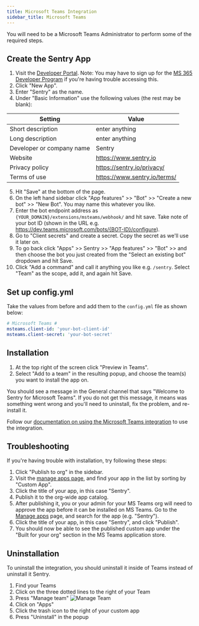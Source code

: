 ```yaml
---
title: Microsoft Teams Integration
sidebar_title: Microsoft Teams
---
```



<Alert title="Admin Privileges" level="info">

You will need to be a Microsoft Teams Administrator to perform some of the required steps.

</Alert>

## Create the Sentry App

1. Visit the [Developer Portal](https://dev.teams.microsoft.com/apps). Note: You may have to sign up for the [MS 365 Developer Program](https://developer.microsoft.com/en-us/microsoft-365/dev-program) if you're having trouble accessing this.
2. Click "New App".
3. Enter "Sentry" as the name.
4. Under "Basic Information" use the following values (the rest may be blank):

| Setting                   | Value                       |
| ------------------------- | --------------------------- |
| Short description         | enter anything              |
| Long description          | enter anything              |
| Developer or company name | Sentry                      |
| Website                   | https://www.sentry.io       |
| Privacy policy            | https://sentry.io/privacy/  |
| Terms of use              | https://www.sentry.io/terms/|


5. Hit "Save" at the bottom of the page.
6. On the left hand sidebar click "App features" >> "Bot" >> "Create a new bot" >> "New Bot". You may name this whatever you like.
7. Enter the bot endpoint address as `{YOUR_DOMAIN}/extensions/msteams/webhook/` and hit save. Take note of your bot ID (shown in the URL e.g. https://dev.teams.microsoft.com/bots/{BOT-ID}/configure).
8. Go to "Client secrets" and create a secret. Copy the secret as we'll use it later on.
9. To go back click "Apps" >> Sentry >> "App features" >> "Bot" >> and then choose the bot you just created from the "Select an existing bot" dropdown and hit Save.
10. Click "Add a command" and call it anything you like e.g. `/sentry`. Select "Team" as the scope, add it, and again hit Save.


## Set up config.yml

Take the values from before and add them to the `config.yml` file as shown below:

```yml
# Microsoft Teams #
msteams.client-id: 'your-bot-client-id'
msteams.client-secret: 'your-bot-secret'
```

## Installation

1. At the top right of the screen click "Preview in Teams".
2. Select "Add to a team" in the resulting popup, and choose the team(s) you want to install the app on.

You should see a message in the General channel that says "Welcome to Sentry for Microsoft Teams". If you do not get this message, it means was something went wrong and you'll need to uninstall, fix the problem, and re-install it.

Follow our [documentation on using the Microsoft Teams integration](https://docs.sentry.io/product/integrations/msteams/) to use the integration.

## Troubleshooting

If you're having trouble with installation, try following these steps:

1. Click "Publish to org" in the sidebar.
2. Visit the [manage apps page](https://admin.teams.microsoft.com/policies/manage-apps), and find your app in the list by sorting by "Custom App".
3. Click the title of your app, in this case "Sentry".
4. Publish it to the org-wide app catalog.
5. After publishing it, you or your admin for your MS Teams org will need to approve the app before it can be installed on MS Teams. Go to the [Manage apps](https://admin.teams.microsoft.com/policies/manage-apps) page, and search for the app (e.g. "Sentry").
6. Click the title of your app, in this case "Sentry", and click "Publish".
7. You should now be able to see the published custom app under the "Built for your org" section in the MS Teams application store.



## Uninstallation

To uninstall the integration, you should uninstall it inside of Teams instead of uninstall it Sentry.

1. Find your Teams
2. Click on the three dotted lines to the right of your Team
3. Press "Manage team"
![Manage Team](./manage-team.png)
4. Click on "Apps"
5. Click the trash icon to the right of your custom app
6. Press "Uninstall" in the popup
